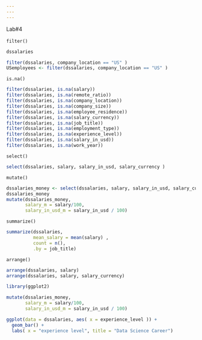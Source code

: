 ```yaml
---
---
---
```


Lab#4\
\
`filter()`

```r
dssalaries

filter(dssalaries, company_location == "US" )
USemployees <- filter(dssalaries, company_location == "US" )
```

`is.na()`

```r
filter(dssalaries, is.na(salary))
filter(dssalaries, is.na(remote_ratio))
filter(dssalaries, is.na(company_location))
filter(dssalaries, is.na(company_size))
filter(dssalaries, is.na(employee_residence))
filter(dssalaries, is.na(salary_currency))
filter(dssalaries, is.na(job_title))
filter(dssalaries, is.na(employment_type))
filter(dssalaries, is.na(experience_level))
filter(dssalaries, is.na(salary_in_usd))
filter(dssalaries, is.na(work_year))
```

`select()`

```r
select(dssalaries, salary, salary_in_usd, salary_currency )
```

`mutate()`

```r
dssalaries_money <- select(dssalaries, salary, salary_in_usd, salary_currency)
dssalaries_money
mutate(dssalaries_money,
       salary_m = salary/100,
       salary_in_usd_m = salary_in_usd / 100)
```

`summarize()`

```r
summarize(dssalaries,
          mean_salary = mean(salary) ,
          count = n(),
          .by = job_title)
```

`arrange()`

```r
arrange(dssalaries, salary)
arrange(dssalaries, salary, salary_currency)
```

```r
library(ggplot2)

mutate(dssalaries_money,
       salary_m = salary/100,
       salary_in_usd_m = salary_in_usd / 100)

ggplot(data = dssalaries, aes( x = experience_level )) + 
  geom_bar() +
  labs( x = "experience level", title = "Data Science Career")
```
